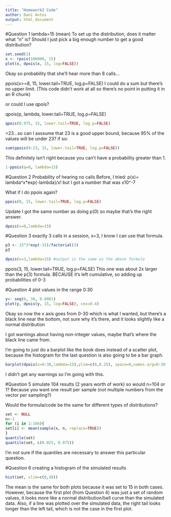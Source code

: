 ```yaml
---
title: "Homework2 Code"
author: Dani Antos
output: html_document
---
```


#Question 1
lambda=15 (mean)
To set up the distribution, does it matter what "n" is? Should I just pick a big enough number to get a good distribution?

```r
set.seed(1)
x <- rpois(100000, 15)
plot(x, dpois(x, 15, log=FALSE))
```


Okay so probability that she'll hear more than 8 calls...

ppois(x>=8, 15, lower.tail=TRUE, log.p=FALSE)
I could do a sum but there's no upper limit. (This code didn't work at all so there's no point in putting it in an R chunk)

or could I use qpois?

qpois(p, lambda, lower.tail=TRUE, log.p=FALSE)
```r
qpois(0.975, 15, lower.tail=TRUE, log.p=FALSE)
```

=23...so can I asssume that 23 is a good upper bound, because 95% of the values will be under 23? if so:
```r
sum(ppois(8:23, 15, lower.tail=TRUE, log.p=FALSE))
```

This definitely isn't right because you can't have a probability greater than 1.

```r
1-ppois(q=8, lambda=15)
```


#Question 2
Probability of hearing no calls
Before, I tried: p(x)= lambda^x*exp(-lambda)/x! but I got a number that was x10^-7

What if I do ppois again?
```r
ppois(0, 15, lower.tail=TRUE, log.p=FALSE)
```

Update I got the same number as doing p(0) so maybe that's the right answer.

```r
dpois(x=0,lambda=15)
```



#Question 3
exactly 3 calls in a session, x=3, I know I can use that formula.
```r
p3 <- 15^3*exp(-15)/factorial(3)
p3
```


```r
dpois(x=3,lambda=15) #output is the same as the above formula
```


ppois(3, 15, lower.tail=TRUE, log.p=FALSE)
This one was about 2x larger than the p(3) formula. BECAUSE it's left cumulative, so adding up probabilities of 0-3

#Question 4
plot values in the range 0:30

```r
y<- seq(0, 30, 0.0001)
plot(y, dpois(y, 15, log=FALSE), cex=0.4)
```

Okay so now the x axis goes from 0-30 which is what I wanted, but there's a black line near the bottom, not sure why it's there, and it looks slightly like a normal distribution

I got warnings about having non-integer values, maybe that's where the black line came from.

I'm going to just do a barplot like the book does instead of a scatter plot, because the histogram for the last question is also going to be a bar graph.

```r
barplot(dpois(x=0:30,lambda=15),ylim=c(0,0.25), space=0,names.arg=0:30, ylab="Pr(X=x)", xlab="x")
```

I didn't get any warnings so I'm going with this.

#Question 5
simulate 104 results (2 years worth of work)
so would n=104 or 1? Because you want one result per sample (not multiple numbers from the vector per sampling?)

Would the formula/code be the same for different types of distributions?
```r
set <- NULL
n<-1
for (i in 1:104){
set[i] <- mean(sample(x, n, replace=TRUE))
}
quantile(set)
quantile(set, c(0.025, 0.975))
```

I'm not sure if the quantiles are necessary to answer this particular question. 

#Question 6
creating a histogram of the simulated results
```r
hist(set, xlim=c(0,30))
```
The mean is the same for both plots because it was set to 15 in both cases. However, because the first plot (from Question 4) was just a set of random values, it looks more like a normal distribution/bell curve than the simulated data. Also, if a line was plotted over the simulated data, the right tail looks longer than the left tail, which is not the case in the first plot. 
